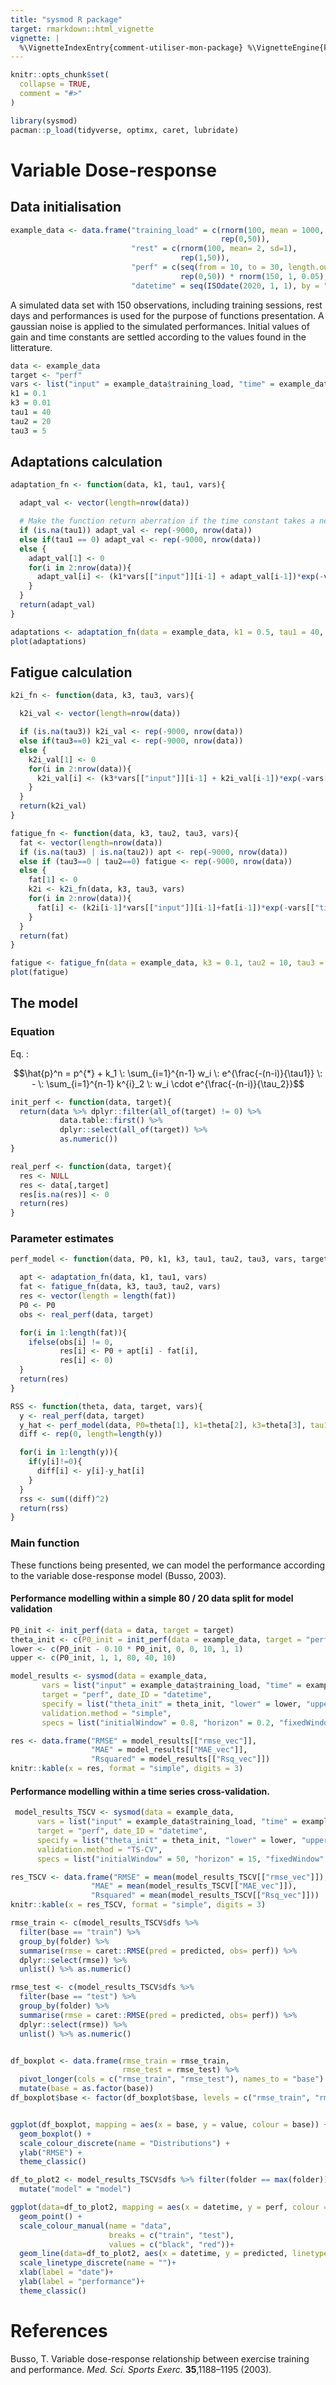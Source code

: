 ```yaml
---
title: "sysmod R package"
target: rmarkdown::html_vignette
vignette: |
  %\VignetteIndexEntry{comment-utiliser-mon-package} %\VignetteEngine{knitr::rmarkdown} %\VignetteEncoding{UTF-8}
---
```


```r
knitr::opts_chunk$set(
  collapse = TRUE,
  comment = "#>"
)
```

```r
library(sysmod)
pacman::p_load(tidyverse, optimx, caret, lubridate)
```

# Variable Dose-response

## Data initialisation
```r
example_data <- data.frame("training_load" = c(rnorm(100, mean = 1000, sd = 150),
                                               rep(0,50)),
                           "rest" = c(rnorm(100, mean= 2, sd=1),
                                      rep(1,50)),
                           "perf" = c(seq(from = 10, to = 30, length.out = 100),
                                      rep(0,50)) * rnorm(150, 1, 0.05),
                           "datetime" = seq(ISOdate(2020, 1, 1), by = "day", length.out = 150))
```
A simulated data set with 150 observations, including training sessions, rest days and performances is used for the purpose of functions presentation. A gaussian noise is applied to the simulated performances.
Initial values of gain and time constants are settled according to the values found in the litterature.

```r
data <- example_data
target <- "perf"
vars <- list("input" = example_data$training_load, "time" = example_data$rest)
k1 = 0.1
k3 = 0.01
tau1 = 40
tau2 = 20
tau3 = 5
```


## Adaptations calculation
```r
adaptation_fn <- function(data, k1, tau1, vars){

  adapt_val <- vector(length=nrow(data))

  # Make the function return aberration if the time constant takes a negative or 0 value
  if (is.na(tau1)) adapt_val <- rep(-9000, nrow(data))
  else if(tau1 == 0) adapt_val <- rep(-9000, nrow(data))
  else {
    adapt_val[1] <- 0
    for(i in 2:nrow(data)){
      adapt_val[i] <- (k1*vars[["input"]][i-1] + adapt_val[i-1])*exp(-vars[["time"]][i]/(tau1))
    }
  }
  return(adapt_val)
}

adaptations <- adaptation_fn(data = example_data, k1 = 0.5, tau1 = 40, vars = list("input" = example_data$training_load, "time" = example_data$rest))
plot(adaptations)
```

## Fatigue calculation
```r
k2i_fn <- function(data, k3, tau3, vars){

  k2i_val <- vector(length=nrow(data))

  if (is.na(tau3)) k2i_val <- rep(-9000, nrow(data))
  else if(tau3==0) k2i_val <- rep(-9000, nrow(data))
  else {
    k2i_val[1] <- 0
    for(i in 2:nrow(data)){
      k2i_val[i] <- (k3*vars[["input"]][i-1] + k2i_val[i-1])*exp(-vars[["time"]][i]/(tau3))
    }
  }
  return(k2i_val)
}
```


```r
fatigue_fn <- function(data, k3, tau2, tau3, vars){
  fat <- vector(length=nrow(data))
  if (is.na(tau3) | is.na(tau2)) apt <- rep(-9000, nrow(data))
  else if (tau3==0 | tau2==0) fatigue <- rep(-9000, nrow(data))
  else {
    fat[1] <- 0
    k2i <- k2i_fn(data, k3, tau3, vars)
    for(i in 2:nrow(data)){
      fat[i] <- (k2i[i-1]*vars[["input"]][i-1]+fat[i-1])*exp(-vars[["time"]][i]/(tau2))
    }
  }
  return(fat)
}

fatigue <- fatigue_fn(data = example_data, k3 = 0.1, tau2 = 10, tau3 = 5, vars = list("input" = example_data$training_load, "time" = example_data$rest))
plot(fatigue)
```


## The model

### Equation

Eq. : 

$$\hat{p}^n = p^{*} + k_1 \: \sum_{i=1}^{n-1} w_i \: e^{\frac{-(n-i)}{\tau1}} \: - \: \sum_{i=1}^{n-1} k^{i}_2 \: w_i \cdot e^{\frac{-(n-i)}{\tau_2}}$$ 
```r
init_perf <- function(data, target){
  return(data %>% dplyr::filter(all_of(target) != 0) %>%
           data.table::first() %>%
           dplyr::select(all_of(target)) %>%
           as.numeric())
}
```

```r
real_perf <- function(data, target){
  res <- NULL
  res <- data[,target]
  res[is.na(res)] <- 0
  return(res)
}
```

### Parameter estimates

```r
perf_model <- function(data, P0, k1, k3, tau1, tau2, tau3, vars, target){

  apt <- adaptation_fn(data, k1, tau1, vars)
  fat <- fatigue_fn(data, k3, tau3, tau2, vars)
  res <- vector(length = length(fat))
  P0 <- P0
  obs <- real_perf(data, target)

  for(i in 1:length(fat)){
    ifelse(obs[i] != 0,
           res[i] <- P0 + apt[i] - fat[i],
           res[i] <- 0)
  }
  return(res)
}
```

```r
RSS <- function(theta, data, target, vars){
  y <- real_perf(data, target)
  y_hat <- perf_model(data, P0=theta[1], k1=theta[2], k3=theta[3], tau1=theta[4], tau2=theta[5], tau3=theta[6], vars, target)
  diff <- rep(0, length=length(y))

  for(i in 1:length(y)){
    if(y[i]!=0){
      diff[i] <- y[i]-y_hat[i]
    }
  }
  rss <- sum((diff)^2)
  return(rss)
}
```

### Main function

These functions being presented, we can model the performance according to the variable dose-response model (Busso, 2003).

#### Performance modelling within a simple 80 / 20 data split for model validation
 
```r
P0_init <- init_perf(data = data, target = target)
theta_init <- c(P0_init = init_perf(data = example_data, target = "perf"), k1_init = 0.5, k3_init = 0.1, tau1_init = 40, tau2_init = 20, tau3_init = 5)
lower <- c(P0_init - 0.10 * P0_init, 0, 0, 10, 1, 1)
upper <- c(P0_init, 1, 1, 80, 40, 10)
```

```r
model_results <- sysmod(data = example_data,
       vars = list("input" = example_data$training_load, "time" = example_data$rest),
       target = "perf", date_ID = "datetime",
       specify = list("theta_init" = theta_init, "lower" = lower, "upper" = upper, "optim.method" = "nlm"),
       validation.method = "simple",
       specs = list("initialWindow" = 0.8, "horizon" = 0.2, "fixedWindow" = FALSE))
```

```r
res <- data.frame("RMSE" = model_results[["rmse_vec"]],
                  "MAE" = model_results[["MAE_vec"]],
                  "Rsquared" = model_results[["Rsq_vec"]])
knitr::kable(x = res, format = "simple", digits = 3)
```



#### Performance modelling within a time series cross-validation.
 
 

```r
 model_results_TSCV <- sysmod(data = example_data,
      vars = list("input" = example_data$training_load, "time" = example_data$rest),
      target = "perf", date_ID = "datetime",
      specify = list("theta_init" = theta_init, "lower" = lower, "upper" = upper, "optim.method" = "nlm"),
      validation.method = "TS-CV",
      specs = list("initialWindow" = 50, "horizon" = 15, "fixedWindow" = FALSE))
```

```r
res_TSCV <- data.frame("RMSE" = mean(model_results_TSCV[["rmse_vec"]]),
                  "MAE" = mean(model_results_TSCV[["MAE_vec"]]),
                  "Rsquared" = mean(model_results_TSCV[["Rsq_vec"]]))
knitr::kable(x = res_TSCV, format = "simple", digits = 3)
```

```r
rmse_train <- c(model_results_TSCV$dfs %>%
  filter(base == "train") %>%
  group_by(folder) %>%
  summarise(rmse = caret::RMSE(pred = predicted, obs= perf)) %>%
  dplyr::select(rmse)) %>%
  unlist() %>% as.numeric()

rmse_test <- c(model_results_TSCV$dfs %>%
  filter(base == "test") %>%
  group_by(folder) %>%
  summarise(rmse = caret::RMSE(pred = predicted, obs= perf)) %>%
  dplyr::select(rmse)) %>%
  unlist() %>% as.numeric()


df_boxplot <- data.frame(rmse_train = rmse_train, 
                         rmse_test = rmse_test) %>%
  pivot_longer(cols = c("rmse_train", "rmse_test"), names_to = "base") %>%
  mutate(base = as.factor(base))
df_boxplot$base <- factor(df_boxplot$base, levels = c("rmse_train", "rmse_test"))


ggplot(df_boxplot, mapping = aes(x = base, y = value, colour = base)) +
  geom_boxplot() +
  scale_colour_discrete(name = "Distributions") +
  ylab("RMSE") +
  theme_classic()
```


```r
df_to_plot2 <- model_results_TSCV$dfs %>% filter(folder == max(folder)) %>%
  mutate("model" = "model")

ggplot(data=df_to_plot2, mapping = aes(x = datetime, y = perf, colour = base)) +
  geom_point() +
  scale_colour_manual(name = "data",
                      breaks = c("train", "test"),
                      values = c("black", "red"))+
  geom_line(data=df_to_plot2, aes(x = datetime, y = predicted, linetype = as.factor(model)), col = "red")+
  scale_linetype_discrete(name = "")+
  xlab(label = "date")+
  ylab(label = "performance")+
  theme_classic()
```

# References

Busso, T.  Variable dose-response relationship between exercise training and performance. *Med. Sci. Sports Exerc.* **35**,1188–1195 (2003).
